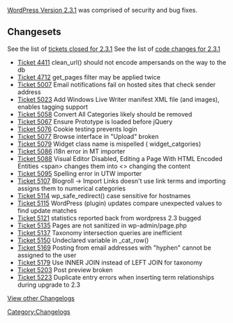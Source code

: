 [[Version_2.3.1|WordPress Version 2.3.1]] was comprised of security and bug fixes.

==Changesets==

See the list of [http://trac.wordpress.org/query?status=closed&milestone=2.3.1&resolution=fixed&order=priority tickets closed for 2.3.1]
See the list of [http://trac.wordpress.org/changeset?old_path=tags%2F2.3&old=6293&new_path=tags%2F2.3.1&new=6293 code changes for 2.3.1]
*[http://trac.wordpress.org/ticket/4411 Ticket 4411]  clean_url() should not encode ampersands on the way to the db
*[http://trac.wordpress.org/ticket/4712 Ticket 4712]  get_pages filter may be applied twice
*[http://trac.wordpress.org/ticket/5007 Ticket 5007]  Email notifications fail on hosted sites that check sender address
*[http://trac.wordpress.org/ticket/5023 Ticket 5023]  Add Windows Live Writer manifest XML file (and images), enables tagging support
*[http://trac.wordpress.org/ticket/5058 Ticket 5058]  Convert All Categories likely should be removed
*[http://trac.wordpress.org/ticket/5067 Ticket 5067]  Ensure Prototype is loaded before jQuery
*[http://trac.wordpress.org/ticket/5076 Ticket 5076]  Cookie testing prevents login
*[http://trac.wordpress.org/ticket/5077 Ticket 5077]  Browse interface in "Upload" broken
*[http://trac.wordpress.org/ticket/5079 Ticket 5079]  Widget class name is mispelled ( widget_catgories)
*[http://trac.wordpress.org/ticket/5086 Ticket 5086]  i18n error in MT importer
*[http://trac.wordpress.org/ticket/5088 Ticket 5088]  Visual Editor Disabled, Editing a Page With HTML Encoded Entities &lt;span&gt; changes them into <> changing the content
*[http://trac.wordpress.org/ticket/5095 Ticket 5095]  Spelling error in UTW importer
*[http://trac.wordpress.org/ticket/5107 Ticket 5107]  Blogroll -> Import Links doesn't use link terms and importing assigns them to numerical categories
*[http://trac.wordpress.org/ticket/5114 Ticket 5114]  wp_safe_redirect() case sensitive for hostnames
*[http://trac.wordpress.org/ticket/5115 Ticket 5115]  WordPress (plugin) updates compare unexpected values to find update matches
*[http://trac.wordpress.org/ticket/5121 Ticket 5121]  statistics reported back from wordpress 2.3 bugged
*[http://trac.wordpress.org/ticket/5135 Ticket 5135]  Pages are not sanitized in wp-admin/page.php
*[http://trac.wordpress.org/ticket/5137 Ticket 5137]  Taxonomy intersection queries are inefficient
*[http://trac.wordpress.org/ticket/5150 Ticket 5150]  Undeclared variable in _cat_row()
*[http://trac.wordpress.org/ticket/5169 Ticket 5169]  Posting from email addresses with "hyphen" cannot be assigned to the user
*[http://trac.wordpress.org/ticket/5179 Ticket 5179]  Use INNER JOIN instead of LEFT JOIN for taxonomy
*[http://trac.wordpress.org/ticket/5203 Ticket 5203]  Post preview broken
*[http://trac.wordpress.org/ticket/5223 Ticket 5223]  Duplicate entry errors when inserting term relationships during upgrade to 2.3

[[WordPress Versions|View other Changelogs]]
[[Category:Changelogs]]